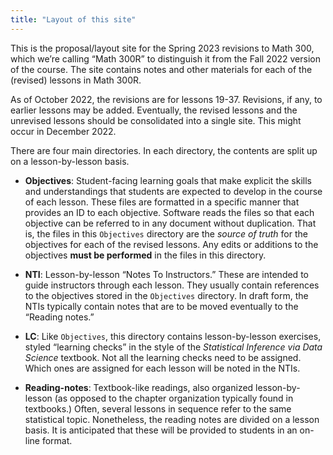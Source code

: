 ```yaml
---
title: "Layout of this site"
---
```


This is the proposal/layout site for the Spring 2023 revisions to Math 300, which we're calling "Math 300R" to distinguish it from the Fall 2022 version of the course. The site contains notes and other materials for each of the (revised) lessons in Math 300R.

As of October 2022, the revisions are for lessons 19-37. Revisions, if any, to earlier lessons may be added. Eventually, the revised lessons and the unrevised lessons should be consolidated into a single site. This might occur in December 2022.

There are four main directories. In each directory, the contents are split up on a lesson-by-lesson basis.

- **Objectives**: Student-facing learning goals that make explicit the skills and understandings that students are expected to develop in the course of each lesson. These files are formatted in a specific manner that provides an ID to each objective. Software reads the files so that each objective can be referred to in any document without duplication. That is, the files in this `Objectives` directory are the *source of truth* for the objectives for each of the revised lessons. Any edits or additions to the objectives **must be performed** in the files in this directory.

- **NTI**: Lesson-by-lesson "Notes To Instructors." These are intended to guide instructors through each lesson. They usually contain references to the objectives stored in the `Objectives` directory. In draft form, the NTIs typically contain notes that are to be moved eventually to the "Reading notes."

- **LC**: Like `Objectives`, this directory contains lesson-by-lesson exercises, styled "learning checks" in the style of the *Statistical Inference via Data Science* textbook. Not all the learning checks need to be assigned. Which ones are assigned for each lesson will be noted in the NTIs.

- **Reading-notes**: Textbook-like readings, also organized lesson-by-lesson (as opposed to the chapter organization typically found in textbooks.) Often, several lessons in sequence refer to the same statistical topic. Nonetheless, the reading notes are divided on a lesson basis. It is anticipated that these will be provided to students in an on-line format.
